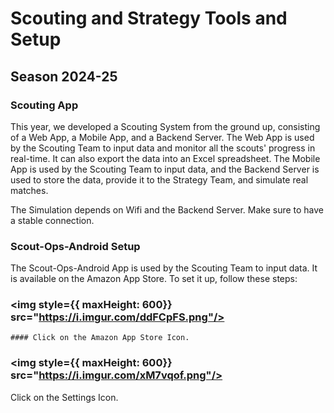 




# Scouting and Strategy Tools and Setup

## Season 2024-25

### Scouting App

This year, we developed a Scouting System from the ground up, consisting of a Web App, a Mobile App, and a Backend Server. The Web App is used by the Scouting Team to input data and monitor all the scouts' progress in real-time. It can also export the data into an Excel spreadsheet. The Mobile App is used by the Scouting Team to input data, and the Backend Server is used to store the data, provide it to the Strategy Team, and simulate real matches.

<Callout emoji="📱">
  The Simulation depends on Wifi and the Backend Server. Make sure to have a stable connection.
</Callout>

### Scout-Ops-Android Setup

The Scout-Ops-Android App is used by the Scouting Team to input data. It is available on the Amazon App Store. To set it up, follow these steps:

<Steps>

### <img style={{ maxHeight: 600}} src="https://i.imgur.com/ddFCpFS.png"/> 

  <Steps>

    #### Click on the Amazon App Store Icon.
  

  </Steps>



### <img style={{ maxHeight: 600}} src="https://i.imgur.com/xM7vqof.png"/>

Click on the Settings Icon.


</Steps>